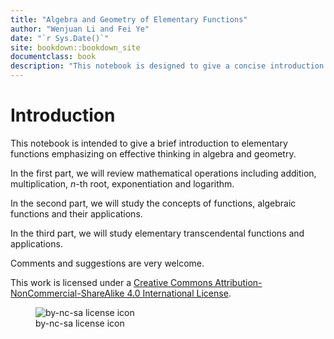 ```yaml
--- 
title: "Algebra and Geometry of Elementary Functions"
author: "Wenjuan Li and Fei Ye"
date: "`r Sys.Date()`"
site: bookdown::bookdown_site
documentclass: book
description: "This notebook is designed to give a concise introduction to algebra and geometry of elementary functions which can be served as a textbook for a College Algebra course."
---
```


# Introduction {-}

This notebook is intended to give a brief introduction to elementary functions emphasizing on effective thinking in algebra and geometry.

In the first part, we will review mathematical operations including addition, multiplication, $n$-th root, exponentiation and logarithm.

In the second part, we will study the concepts of functions, algebraic functions and their applications.

In the third part, we will study elementary transcendental functions and applications.

Comments and suggestions are very welcome.

This work is licensed under a [Creative Commons Attribution-NonCommercial-ShareAlike 4.0 International License](https://creativecommons.org/licenses/by-nc-sa/4.0/).

![by-nc-sa license icon](figs/by-nc-sa.png)
